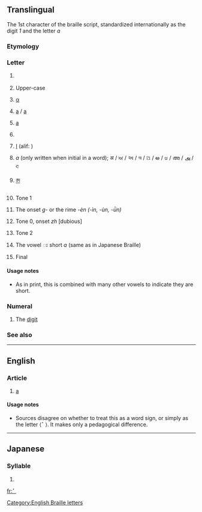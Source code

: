 {{also|1|a|•|⠂|⠄}}
==Translingual==
{{Braille Patterns character info|hex=2801|name=Braille Pattern Dots-1|image=[[Image:Braille A1.svg|50px]]}}
The 1st character of the braille script, standardized internationally as the digit ''1'' and the letter ''a''

===Etymology===
{{Brai-ety}}

===Letter===
{{mul-letter|sc=Brai}}

# {{lb|mul|Braille}} {{m|en|a}}
# {{lb|mul|Braille|often preceded by capital sign [[⠠]]}} Upper-case {{m|en|A}}
# {{lb|mul|Greek Braille}} [[α]] {{qualifier|a}}
# {{lb|mul|Yugoslav Braille}} [[a]] / [[а]]
# {{lb|mul|Russian Braille}} [[а]] {{qualifier|a}}
# {{lb|mul|Hebrew Braille}} {{l|mul|sc=Hebr|א|tr=aleph: ’}}
# {{lb|mul|Arabic Braille}} [[ا‎]] (alif: {{l|mul|sc=Arab|ʾ}})
# {{lb|mul|Bharati braille}} ''a'' (only written when initial in a word); अ / ਅ / અ / অ / ଅ / అ / ಅ / അ / அ / අ
# {{lb|mul|Tibetan Braille}} [[ཨ]] {{qualifier|a}}
# {{lb|mul|Chinese Braille}} Tone 1
# {{lb|mul|Chinese Two-Cell Braille}} The onset ''g-'' or the rime ''-èn (-ìn, -ùn, -ǜn)''
# {{lb|mul|Taiwan Braille}} Tone 0, onset ''zh'' [dubious] <!--this is in our source on WP, but there are other possible errors, and no other character has two readings like this-->
# {{lb|mul|Cantonese Braille}} Tone 2
# {{lb|mul|Thai Braille}} The vowel ◌ะ short ''a'' (same as in Japanese Braille)
# {{lb|mul|Korean Braille}} Final {{m|ko|ㄱ|tr=g/k}}

====Usage notes====
* {{qualifier|Thai Braille}} As in print, this is combined with many other vowels to indicate they are short.

===Numeral===
{{mul-number|sc=Brai}}

# {{lb|mul|Braille|often preceded by number sign [[⠼]]}} The [[digit]] {{m|en|1}}

===See also===
{{Brai-script}}
{{Brai-cat|1}}

----

==English==

===Article===
{{head|en|article}}

# {{lb|en|Braille}} [[a]]

====Usage notes====
* Sources disagree on whether to treat this as a word sign, or simply as the letter ⟨⠁⟩. It makes only a pedagogical difference.

----

==Japanese==

===Syllable===
{{ja-syllable|a|sc=Brai}}

# {{Brai-def|Jpan|あ|ア|a}}

[[Category:English Braille letters]]

[[fr:⠁]]